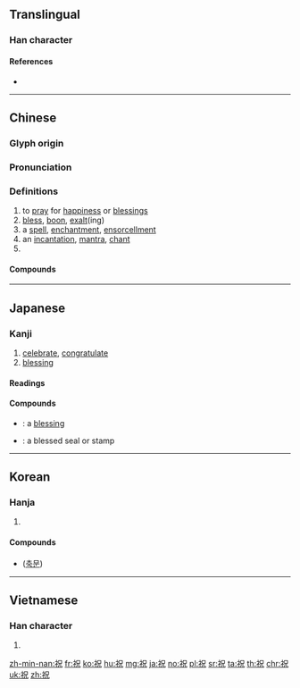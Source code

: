 {{character info/new}}
==Translingual==
{{stroke order}}

===Han character===
{{Han char|rn=113|rad=示|as=05|sn=9|four=36210|canj=IFRHU}}

====References====
* {{Han ref|kx=0842.010|dkj=24672|dj=1260.100|hdz=42393.010|uh=795D|ud=31069|bh=AFAC|bd=44972}}

----

==Chinese==
{{zh-forms}}

===Glyph origin===
{{Han etym}}

===Pronunciation===
{{zh-pron
|m=zhù
|ma=zh-zhù.ogg
|c=zuk1,zau3
|h=pfs=chuk
|md=
|mn=chiok
|w=4tsoq
|mc=y
|oc=y
|cat=n,v,pn
}}

===Definitions===
{{zh-hanzi}}

# to [[pray]] for [[happiness]] or [[bless]]ings
# [[bless]], [[boon]], [[exalt]](ing)
# a [[spell]], [[enchantment]], [[ensorcell]]ment
# an [[incantation]], [[mantra]], [[chant]]
# {{surname|lang=zh}}

====Compounds====
{{der-top}}
{{zh-der|卜祝|太祝|奈上祝下|對天祝告|尸祝|尸祝代庖|嵩祝|巫祝|廟祝|慶祝|慶祝大會|敬祝|梁祝|祝付|祝允明|祝史|祝告|祝嘏|祝壽|祝壽延年|祝巫|祝文|祝版|祝犁|祝由科|祝福|祝禱|祝網|祝英臺|祝融|祝詞|祝讚|祝賀|祝釐|祝願|祝髮|禱祝|華封三祝|華祝三多|詛祝|預祝|馨香禱祝}}
{{der-bottom}}

----

==Japanese==

===Kanji===
{{ja-kanji|grade=4|rs=示05}}

# [[celebrate]], [[congratulate]]
# [[blessing]]

====Readings====
{{ja-readings
|goon=[[しゅ]] (shu), [[しゅく]] (shuku)
|kanon=[[しゅう]] (shū), [[しゅく]] (shuku)
|kun=[[いわう]] ([[祝う]], iwau)
|nanori=[[のりと]] (norito), [[のり]] (nori), [[ほぎ]] (hogi), [[ゆわい]] (yuwai)
}}

====Compounds====
* {{ja-r|祝福|しゅくふく}}: a [[blessing]]
* {{ja-r|祝印|しゅういん}}: a blessed seal or stamp

----

==Korean==

===Hanja===
{{ko-hanja|hangeul=[[축]], [[주]]|eumhun=|mr=ch'uk, chu|y=chwuk, cwu}}

# {{rfdef|lang=ko|sort=示05}}

====Compounds====
* {{l|ko|祝文}} ([[축문]])

----

==Vietnamese==

===Han character===
{{vi-hantu|[[chúc]], [[chóc]], [[chọc]], [[chốc]], [[chuốc]], [[dốc]], [[gióc]]|rs=示05}}

# {{rfdef|lang=vi|sort=示05}}

[[zh-min-nan:祝]]
[[fr:祝]]
[[ko:祝]]
[[hu:祝]]
[[mg:祝]]
[[ja:祝]]
[[no:祝]]
[[pl:祝]]
[[sr:祝]]
[[ta:祝]]
[[th:祝]]
[[chr:祝]]
[[uk:祝]]
[[zh:祝]]